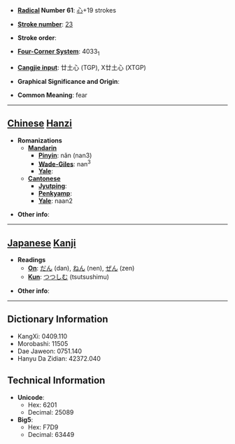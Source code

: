 * '''[[Wiktionary:Chinese radical index| Radical]] Number 61''': [[Wiktionary:Chinese radical index 心|心]]+19 strokes

* '''[[Wiktionary:Chinese total strokes index|Stroke number]]''': [[Wiktionary:Chinese total strokes index 23|23]]

* '''Stroke order''': 

* '''[[Wiktionary:Chinese four corner index|Four-Corner System]]''': 4033<sub>1</sub>

* '''[[Wiktionary:Chinese Cangjie index|Cangjie input]]''': 廿土心 (TGP), X廿土心 (XTGP)

* '''Graphical Significance and Origin''': 

* '''Common Meaning''': fear

----

== [[Chinese]] [[Hanzi]] ==

* '''Romanizations'''
** '''[[Mandarin]]'''
*** '''[[Pinyin]]''': nǎn (nan3)
*** '''[[Wade-Giles]]''': nan<sup>3</sup>
*** '''[[Yale]]''': 
** '''[[Cantonese]]'''
*** '''[[Jyutping]]''':
*** '''[[Penkyamp]]''': 
*** '''[[Yale]]''': naan2

* '''Other info''': 

----

== [[Japanese]] [[Kanji]] ==

* '''Readings'''
** '''[[On]]''': [[だん]] (dan), [[ねん]] (nen), [[ぜん]] (zen)
** '''[[Kun]]''': [[つつしむ]] (tsutsushimu)

* '''Other info''':  

----

== Dictionary Information ==

* KangXi: 0409.110
* Morobashi: 11505
* Dae Jaweon: 0751.140
* Hanyu Da Zidian: 42372.040

== Technical Information ==

* '''Unicode''':
** Hex: 6201
** Decimal: 25089
* '''Big5''':
** Hex: F7D9
** Decimal: 63449
